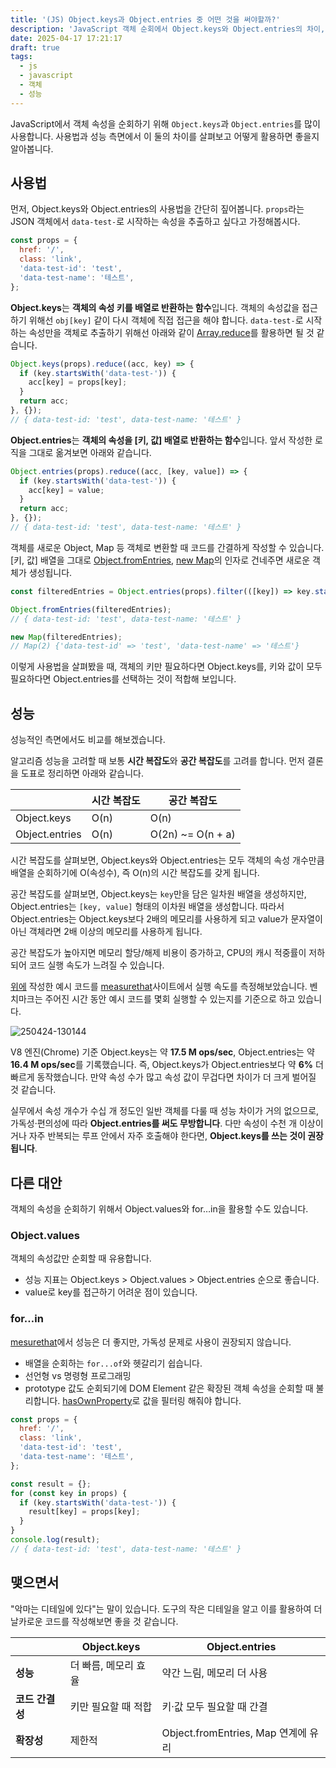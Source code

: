 ```yaml
---
title: '(JS) Object.keys과 Object.entries 중 어떤 것을 써야할까?'
description: 'JavaScript 객체 순회에서 Object.keys와 Object.entries의 차이, 성능, 실전 활용법, for...in과의 비교까지 한 번에 정리합니다'
date: 2025-04-17 17:21:17
draft: true
tags:
  - js
  - javascript
  - 객체
  - 성능
---
```


JavaScript에서 객체 속성을 순회하기 위해 `Object.keys`과 `Object.entries`를 많이 사용합니다.
사용법과 성능 측면에서 이 둘의 차이를 살펴보고 어떻게 활용하면 좋을지 알아봅니다.

## 사용법

먼저, Object.keys와 Object.entries의 사용법을 간단히 짚어봅니다.
`props`라는 JSON 객체에서 `data-test-`로 시작하는 속성을 추출하고 싶다고 가정해봅시다.

```js
const props = {
  href: '/',
  class: 'link',
  'data-test-id': 'test',
  'data-test-name': '테스트',
};
```

**Object.keys**는 **객체의 속성 키를 배열로 반환하는 함수**입니다. 객체의 속성값을 접근하기 위해선 `obj[key]` 같이 다시 객체에 직접 접근을 해야 합니다. `data-test-`로 시작하는 속성만을 객체로 추출하기 위해선 아래와 같이 [Array.reduce](https://developer.mozilla.org/ko/docs/Web/JavaScript/Reference/Global_Objects/Array/reduce)를 활용하면 될 것 같습니다.

```js /Object.keys/
Object.keys(props).reduce((acc, key) => {
  if (key.startsWith('data-test-')) {
    acc[key] = props[key];
  }
  return acc;
}, {});
// { data-test-id: 'test', data-test-name: '테스트' }
```

**Object.entries**는 **객체의 속성을 [키, 값] 배열로 반환하는 함수**입니다. 앞서 작성한 로직을 그대로 옮겨보면 아래와 같습니다.

```js /Object.entries/
Object.entries(props).reduce((acc, [key, value]) => {
  if (key.startsWith('data-test-')) {
    acc[key] = value;
  }
  return acc;
}, {});
// { data-test-id: 'test', data-test-name: '테스트' }
```

객체를 새로운 Object, Map 등 객체로 변환할 때 코드를 간결하게 작성할 수 있습니다. [키, 값] 배열을 그대로 [Object.fromEntries](https://developer.mozilla.org/en-US/docs/Web/JavaScript/Reference/Global_Objects/Object/fromEntries), [new Map](https://developer.mozilla.org/ko/docs/Web/JavaScript/Reference/Global_Objects/Map/Map)의 인자로 건네주면 새로운 객체가 생성됩니다.

```js /Object.fromEntries/ /new Map/
const filteredEntries = Object.entries(props).filter(([key]) => key.startsWith('data-test-'));

Object.fromEntries(filteredEntries);
// { data-test-id: 'test', data-test-name: '테스트' }

new Map(filteredEntries);
// Map(2) {'data-test-id' => 'test', 'data-test-name' => '테스트'}
```

이렇게 사용법을 살펴봤을 때, 객체의 키만 필요하다면 Object.keys를, 키와 값이 모두 필요하다면 Object.entries를 선택하는 것이 적합해 보입니다.

## 성능

성능적인 측면에서도 비교를 해보겠습니다.

알고리즘 성능을 고려할 때 보통 **시간 복잡도**와 **공간 복잡도**를 고려를 합니다. 먼저 결론을 도표로 정리하면 아래와 같습니다.

|                | 시간 복잡도 | 공간 복잡도       |
| -------------- | ----------- | ----------------- |
| Object.keys    | O(n)        | O(n)              |
| Object.entries | O(n)        | O(2n) ~= O(n + a) |

시간 복잡도를 살펴보면, Object.keys와 Object.entries는 모두 객체의 속성 개수만큼 배열을 순회하기에 O(속성수), 즉 O(n)의 시간 복잡도를 갖게 됩니다.

공간 복잡도를 살펴보면, Object.keys는 `key`만을 담은 일차원 배열을 생성하지만, Object.entries는 `[key, value]` 형태의 이차원 배열을 생성합니다. 따라서 Object.entries는 Object.keys보다 2배의 메모리를 사용하게 되고 value가 문자열이 아닌 객체라면 2배 이상의 메모리를 사용하게 됩니다.

공간 복잡도가 높아지면 메모리 할당/해제 비용이 증가하고, CPU의 캐시 적중률이 저하되어 코드 실행 속도가 느려질 수 있습니다.

[위에](#사용법) 작성한 예시 코드를 [measurethat](https://www.measurethat.net/Benchmarks/ShowResult/601319)사이트에서 실행 속도를 측정해보았습니다. 벤치마크는 주어진 시간 동안 예시 코드를 몇회 실행할 수 있는지를 기준으로 하고 있습니다.

![250424-130144](/img/js-object-key-entries/250424-130144.avif)

V8 엔진(Chrome) 기준 Object.keys는 약 **17.5 M ops/sec**, Object.entries는 약 **16.4 M ops/sec**를 기록했습니다. 즉, Object.keys가 Object.entries보다 약 **6%** 더 빠르게 동작했습니다. 만약 속성 수가 많고 속성 값이 무겁다면 차이가 더 크게 벌어질 것 같습니다.

실무에서 속성 개수가 수십 개 정도인 일반 객체를 다룰 때 성능 차이가 거의 없으므로, 가독성·편의성에 따라 **Object.entries를 써도 무방합니다**. 다만 속성이 수천 개 이상이거나 자주 반복되는 루프 안에서 자주 호출해야 한다면, **Object.keys를 쓰는 것이 권장됩니다**.

## 다른 대안

객체의 속성을 순회하기 위해서 Object.values와 for…in을 활용할 수도 있습니다.

### Object.values

객체의 속성값만 순회할 때 유용합니다.

- 성능 지표는 Object.keys > Object.values > Object.entries 순으로 좋습니다.
- value로 key를 접근하기 어려운 점이 있습니다.

### for…in

[mesurethat](https://www.measurethat.net/Benchmarks/ShowResult/601318)에서 성능은 더 좋지만, 가독성 문제로 사용이 권장되지 않습니다.

- 배열을 순회하는 `for...of`와 헷갈리기 쉽습니다.
- 선언형 vs 명령형 프로그래밍
- prototype 값도 순회되기에 DOM Element 같은 확장된 객체 속성을 순회할 때 불리합니다. [hasOwnProperty](https://developer.mozilla.org/ko/docs/Web/JavaScript/Reference/Global_Objects/Object/hasOwnProperty)로 값을 필터링 해줘야 합니다.

```js
const props = {
  href: '/',
  class: 'link',
  'data-test-id': 'test',
  'data-test-name': '테스트',
};

const result = {};
for (const key in props) {
  if (key.startsWith('data-test-')) {
    result[key] = props[key];
  }
}
console.log(result);
// { data-test-id: 'test', data-test-name: '테스트' }
```

## 맺으면서

"악마는 디테일에 있다"는 말이 있습니다.
도구의 작은 디테일을 알고 이를 활용하여 더 날카로운 코드를 작성해보면 좋을 것 같습니다.

|                 | Object.keys          | Object.entries                      |
| --------------- | -------------------- | ----------------------------------- |
| **성능**        | 더 빠름, 메모리 효율 | 약간 느림, 메모리 더 사용           |
| **코드 간결성** | 키만 필요할 때 적합  | 키·값 모두 필요할 때 간결           |
| **확장성**      | 제한적               | Object.fromEntries, Map 연계에 유리 |
